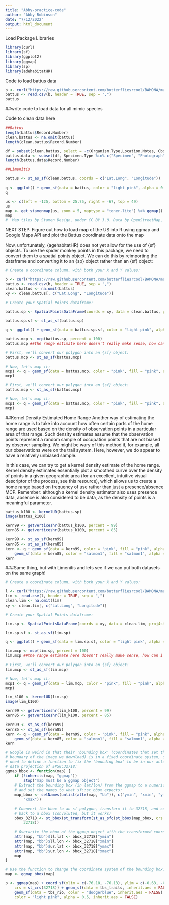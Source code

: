 ```yaml
---
title: "Abby-practice-code"
author: "Abby Robinson"
date: "7/12/2022"
output: html_document
---
```


Load Package Libraries
```r
library(curl)
library(sf)
library(ggplot2)
library(ggmap)
library(sp)
library(adehabitatHR)
```

Code to load battus data 
```r
b <- curl("https://raw.githubusercontent.com/butterfliesrcool/BAMONA/main/battus_philenor.csv")
battus <- read.csv(b, header = TRUE, sep = ",")
battus
```
##write code to load data for all mimic species 


Code to clean data here 
```r
##Battus 
length(battus$Record.Number)
clean.battus <- na.omit(battus)
length(clean.battus$Record.Number)

df = subset(clean.battus, select = -c(Organism.Type,Location.Notes, Observation.Notes, Updated.Date, Partner.Project, Data.Source, Submitter ) )
battus.data <- subset(df, Specimen.Type %in% c("Specimen", "Photograph"), drop = FALSE)
length(battus.data$Record.Number)
```

```r
##Limenitis 

```

```r
battus <- st_as_sf(clean.battus, coords = c("Lat.Long", "Longitude"))
```

```r
q <- ggplot() + geom_sf(data = battus, color = "light pink", alpha = 0.5) + theme_bw()
q
```

```r
us <- c(left = -125, bottom = 25.75, right = -67, top = 49)
us
map <- get_stamenmap(us, zoom = 5, maptype = "toner-lite") %>% ggmap() 
map
#  Map tiles by Stamen Design, under CC BY 3.0. Data by OpenStreetMap, under ODbL.
```

NEXT STEP: Figure out how to load map of the US into R using ggmap and Google Maps API and plot the Battus coordinate data onto the map

Now, unfortunately, {agehabitatHR} does not yet allow for the use of {sf} objects. To use the spider monkey points in this package, we need to convert them to a spatial points object. We can do this by reimporting the dataframe and converting it to an {sp} object rather than an {sf} object:

```r
# Create a coordinate column, with both your X and Y values:

b <- curl("https://raw.githubusercontent.com/butterfliesrcool/BAMONA/main/battus_philenor.csv")
battus <- read.csv(b, header = TRUE, sep = ",")
clean.battus <- na.omit(battus)
xy <- clean.battus[, c("Lat.Long", "Longitude")]

# Create your Spatial Points dataframe:

battus.sp <- SpatialPointsDataFrame(coords = xy, data = clean.battus, proj4string = CRS("+proj=utm +zone=18 +south +datum=WGS84 +units=m +no_defs"))
```

```r
battus.sp.sf <- st_as_sf(battus.sp)

q <- ggplot() + geom_sf(data = battus.sp.sf, color = "light pink", alpha = 0.5) + theme_bw()
```
```r
battus.mcp <- mcp(battus.sp, percent = 100)
battus.mcp ##the range estimate here doesn't really make sense, how can i incorporate specific data about the geography of the US to better inform range estimates? 
```
```r
# First, we'll convert our polygon into an {sf} object:
battus.mcp <- st_as_sf(battus.mcp)

# Now, let's map it:
mcp1 <- q + geom_sf(data = battus.mcp, color = "pink", fill = "pink", alpha = 0.3)
mcp1
```


```r
# First, we'll convert our polygon into an {sf} object:
battus.mcp <- st_as_sf(battus.mcp)

# Now, let's map it:
mcp1 <- q + geom_sf(data = battus.mcp, color = "pink", fill = "pink", alpha = 0.3)
mcp1
```
##Kernel Density Estimated Home Range
Another way of estimating the home range is to take into account how often certain parts of the home range are used based on the density of observation points in a particular area of that range. Such density estimates assume that the observation points represent a random sample of occupation points that are not biased by observer sampling. We might be wary of this method if, for example, all our observations were on the trail system. Here, however, we do appear to have a relatively unbiased sample.

In this case, we can try to get a kernel density estimate of the home range. Kernel density estimates essentially plot a smoothed curve over the density of points in a given geographic area (for an excellent, intuitive visual descriptor of the process, see this resource), which allows us to create a home range based on frequency of use rather than just a presence/absence MCP. Remember: although a kernel density estimator also uses presence data, absence is also considered to be data, as the density of points is a meaningful parameter.

```r
battus_k100 <- kernelUD(battus.sp)
image(battus_k100)
```

```r
kern99 <- getverticeshr(battus_k100, percent = 99)
kern85 <- getverticeshr(battus_k100, percent = 85)

kern99 <- st_as_sf(kern99)
kern85 <- st_as_sf(kern85)
kern <- q + geom_sf(data = kern99, color = "pink", fill = "pink", alpha = 0.3) + 
    geom_sf(data = kern85, color = "salmon1", fill = "salmon1", alpha = 0.3)
kern
```


###Same thing, but with Limenitis and lets see if we can put both datasets on the same graph! 

```r
# Create a coordinate column, with both your X and Y values:

l <- curl("https://raw.githubusercontent.com/butterfliesrcool/BAMONA/main/limenitis_arthemis_astyanax.csv")
lim <- read.csv(l, header = TRUE, sep = ",")
clean.lim <- na.omit(lim)
xy <- clean.lim[, c("Lat.Long", "Longitude")]

# Create your Spatial Points dataframe:

lim.sp <- SpatialPointsDataFrame(coords = xy, data = clean.lim, proj4string = CRS("+proj=utm +zone=18 +south +datum=WGS84 +units=m +no_defs"))
```

```r
lim.sp.sf <- st_as_sf(lim.sp)

q <- ggplot() + geom_sf(data = lim.sp.sf, color = "light pink", alpha = 0.5) + theme_bw()
```
```r
lim.mcp <- mcp(lim.sp, percent = 100)
lim.mcp ##the range estimate here doesn't really make sense, how can i incorporate specific data about the geography of the US to better inform range estimates? 
```
```r
# First, we'll convert our polygon into an {sf} object:
lim.mcp <- st_as_sf(lim.mcp)

# Now, let's map it:
mcp1 <- q + geom_sf(data = lim.mcp, color = "pink", fill = "pink", alpha = 0.3) + geom_sf(data = battus.mcp, color = "blue", fill = "blue", alpha = 0.3)
mcp1
```

```r
lim_k100 <- kernelUD(lim.sp)
image(lim_k100)
```

```r
kern99 <- getverticeshr(lim_k100, percent = 99)
kern85 <- getverticeshr(lim_k100, percent = 85)

kern99 <- st_as_sf(kern99)
kern85 <- st_as_sf(kern85)
kern <- q + geom_sf(data = kern99, color = "pink", fill = "pink", alpha = 0.3) + 
    geom_sf(data = kern85, color = "salmon1", fill = "salmon1", alpha = 0.3)
kern
```
```r
# Google is weird in that their 'bounding box' (coordinates that set the
# boundary of the image we download) is in a fixed coordinate system, so we
# need to define a function to fix the 'bounding box' to be in our actual
# data projection of EPSG:32718:
ggmap_bbox <- function(map) {
    if (!inherits(map, "ggmap")) 
        stop("map must be a ggmap object")
    # Extract the bounding box (in lat/lon) from the ggmap to a numeric vector,
    # and set the names to what sf::st_bbox expects:
    map_bbox <- setNames(unlist(attr(map, "bb")), c("ymin", "xmin", "ymax", 
        "xmax"))
    
    # Coonvert the bbox to an sf polygon, transform it to 32718, and convert
    # back to a bbox (convoluted, but it works)
    bbox_32718 <- st_bbox(st_transform(st_as_sfc(st_bbox(map_bbox, crs = 4326)), 
        32718))
    
    # Overwrite the bbox of the ggmap object with the transformed coordinates
    attr(map, "bb")$ll.lat <- bbox_32718["ymin"]
    attr(map, "bb")$ll.lon <- bbox_32718["xmin"]
    attr(map, "bb")$ur.lat <- bbox_32718["ymax"]
    attr(map, "bb")$ur.lon <- bbox_32718["xmax"]
    map
}

# Use the function to change the coordinate system of the bounding box:
map <- ggmap_bbox(map)

p <- ggmap(map) + coord_sf(xlim = c(-76.18, -76.13), ylim = c(-0.63, -0.66), 
    crs = st_crs(32718)) + geom_sf(data = tbs_trails, inherit.aes = FALSE) + 
    geom_sf(data = tbs_rio, color = "dodgerblue", inherit.aes = FALSE) + geom_sf(data = d, 
    color = "light pink", alpha = 0.5, inherit.aes = FALSE)
```
